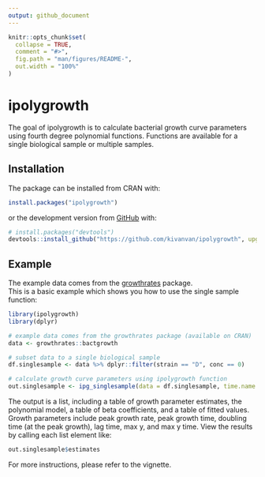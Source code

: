 ```yaml
---
output: github_document
---
```


<!-- README.md is generated from README.Rmd. Please edit that file -->

```r
knitr::opts_chunk$set(
  collapse = TRUE,
  comment = "#>",
  fig.path = "man/figures/README-",
  out.width = "100%"
)
```

# ipolygrowth

<!-- badges: start -->
<!-- badges: end -->

The goal of ipolygrowth is to calculate bacterial growth curve parameters using fourth degree polynomial functions. Functions are available for a single biological sample or multiple samples.


## Installation

The package can be installed from CRAN with:

```r
install.packages("ipolygrowth")
```

or the development version from [GitHub](https://github.com/) with:

``` r
# install.packages("devtools")
devtools::install_github("https://github.com/kivanvan/ipolygrowth", upgrade = F, quiet = T)
```


## Example

The example data comes from the [growthrates](https://CRAN.R-project.org/package=growthrates) package.  
This is a basic example which shows you how to use the single sample function:  

```r
library(ipolygrowth)
library(dplyr)

# example data comes from the growthrates package (available on CRAN)
data <- growthrates::bactgrowth

# subset data to a single biological sample
df.singlesample <- data %>% dplyr::filter(strain == "D", conc == 0)

# calculate growth curve parameters using ipolygrowth function
out.singlesample <- ipg_singlesample(data = df.singlesample, time.name = "time", y.name = "value")
```

The output is a list, including a table of growth parameter estimates, the polynomial model, a table of beta coefficients, and a table of fitted values. Growth parameters include peak growth rate, peak growth time, doubling time (at the peak growth), lag time, max y, and max y time. View the results by calling each list element like:   

```r
out.singlesample$estimates
```

For more instructions, please refer to the vignette.

